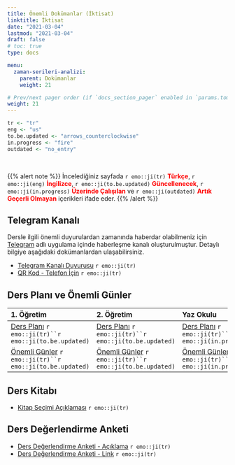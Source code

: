 ```yaml
---
title: Önemli Dokümanlar (İktisat)
linktitle: İktisat
date: "2021-03-04"
lastmod: "2021-03-04"
draft: false
# toc: true
type: docs

menu:
  zaman-serileri-analizi:
    parent: Dokümanlar
    weight: 21

# Prev/next pager order (if `docs_section_pager` enabled in `params.toml`)
weight: 21
---
```


```r
tr <- "tr"
eng <- "us"
to.be.updated <- "arrows_counterclockwise"
in.progress <- "fire"
outdated <- "no_entry"
```

<br>

{{% alert note %}}
İncelediğiniz sayfada `r emo::ji(tr)` <font color="red">**Türkçe**</font>, `r emo::ji(eng)` <font color="red">**İngilizce**</font>, `r emo::ji(to.be.updated)` <font color="red">**Güncellenecek**</font>, `r emo::ji(in.progress)` <font color="red">**Üzerinde Çalışılan**</font> ve `r emo::ji(outdated)` <font color="red">**Artık Geçerli Olmayan**</font> içerikleri ifade eder.
{{% /alert %}}

## Telegram Kanalı
Dersle ilgili önemli duyurulardan zamanında haberdar olabilmeniz için [Telegram](https://telegram.org/) adlı uygulama içinde haberleşme kanalı oluşturulmuştur. Detaylı bilgiye aşağıdaki dokümanlardan ulaşabilirsiniz.  

- [Telegram Kanalı Duyurusu](`r paste0(zaman.serileri.analizi.path, "EC/Zaman Serileri Analizi_Telegram Kanali Duyurusu_Bilgilendirme.pdf")`) `r emo::ji(tr)`
- [QR Kod - Telefon İçin](`r paste0(zaman.serileri.analizi.path, "EC/Zaman Serileri Analizi_Telegram Kanali Duyurusu_Ilan.pdf")`) `r emo::ji(tr)`

## Ders Planı ve Önemli Günler
| 1. Öğretim | 2. Öğretim | Yaz Okulu |
| :--- | :--- | :--- |
| [Ders Planı](`r paste0(zaman.serileri.analizi.path, "EC/Zaman Serileri Analizi_1O - Ders Plani (Kara).pdf")`) `r emo::ji(tr)``r emo::ji(to.be.updated)` | [Ders Planı](`r paste0(zaman.serileri.analizi.path, "EC/Zaman Serileri Analizi_2O - Ders Plani (Kara).pdf")`) `r emo::ji(tr)``r emo::ji(to.be.updated)` | [Ders Planı](`r paste0(zaman.serileri.analizi.path, "EC/Zaman Serileri Analizi - Ders Plani (Kara).pdf")`) `r emo::ji(tr)``r emo::ji(in.progress)` |
| [Önemli Günler](`r paste0(zaman.serileri.analizi.path, "EC/Zaman Serileri Analizi_1O - Onemli Gunler (Kara).pdf")`) `r emo::ji(tr)``r emo::ji(to.be.updated)` | [Önemli Günler](`r paste0(zaman.serileri.analizi.path, "EC/Zaman Serileri Analizi_2O - Onemli Gunler (Kara).pdf")`) `r emo::ji(tr)``r emo::ji(to.be.updated)` | [Önemli Günler](`r paste0(zaman.serileri.analizi.path, "EC/Zaman Serileri Analizi - Onemli Gunler (Kara).pdf")`) `r emo::ji(tr)``r emo::ji(in.progress)` |

## Ders Kitabı
- [Kitap Seçimi Açıklaması](`r paste0(zaman.serileri.analizi.path, "Zaman Serileri Analizi_Kitap Secimi Aciklamasi (Kara).pdf")`) `r emo::ji(tr)`

## Ders Değerlendirme Anketi
- [Ders Değerlendirme Anketi - Açıklama](`r paste0(zaman.serileri.analizi.path, "EC/Zaman Serileri Analizi_Ders Degerlendirme Anketi.pdf")`) `r emo::ji(tr)`
- [Ders Değerlendirme Anketi - Link](https://forms.gle/9fGgxW3vJkDzjEtWA) `r emo::ji(tr)`

